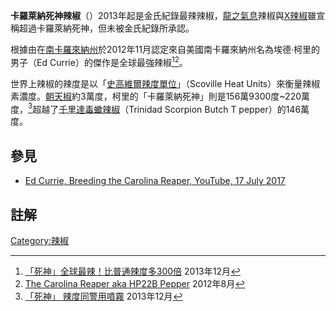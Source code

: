 {{Infobox cultivar
| name = 卡羅萊納死神
| image = Carolina Reaper pepper pods.jpg
| genus = 
| species = 
| cultivar = 
| module = 
{{Infobox pepper
| embed = yes
| heat = hottest
| scoville = 1,569,300至2,200,000史高維爾辣度單位
}}
}}

'''卡羅萊納死神辣椒'''（{{lang-en|Carolina Reaper}}）2013年起是金氏紀錄最辣辣椒，[[龍之氣息|龍之氣息]]辣椒與[[X辣椒|X辣椒]]雖宣稱超過卡羅萊納死神，但未被金氏紀錄所承認。

根據由{{link-en|溫斯洛普大學|Winthrop University}}在[[南卡羅來納州|南卡羅來納州]]於2012年11月認定來自美國南卡羅來納州名為埃德·柯里的男子（Ed Currie）的傑作是全球最強辣椒<ref>[http://iservice.libertytimes.com.tw/liveNews/news.php?type=%E5%9C%8B%E9%9A%9B&no=925532/ 「死神」全球最辣！比普通辣度多300倍] {{Wayback|url=http://iservice.libertytimes.com.tw/liveNews/news.php?type=%E5%9C%8B%E9%9A%9B&no=925532%2F |date=20140116111823 }}2013年12月</ref><ref>[http://thepepperseed.com/peppers/the-carolina-reaper-aka-hp22b-pepper// The Carolina Reaper aka HP22B Pepper] {{Wayback|url=http://thepepperseed.com/peppers/the-carolina-reaper-aka-hp22b-pepper// |date=20210220033339 }}2012年8月</ref>。

世界上辣椒的辣度是以「[[史高維爾辣度單位|史高維爾辣度單位]]」（Scoville Heat Units）來衡量辣椒素濃度。[[朝天椒|朝天椒]]約3萬度，柯里的「卡羅萊納死神」則是156萬9300度~220萬度，<ref>[http://www.epochtimes.com/b5/13/12/27/n4044101.htm%E5%9C%B0%E8%A1%A8%E6%9C%80%E8%BE%A3-%E6%AD%BB%E7%A5%9E%E8%BE%A3%E6%A4%92%E7%BE%8E%E5%9C%8B%E7%8F%BE%E8%BA%AB.html/ 「死神」 辣度同警用噴霧] {{Wayback|url=http://www.epochtimes.com/b5/13/12/27/n4044101.htm%E5%9C%B0%E8%A1%A8%E6%9C%80%E8%BE%A3-%E6%AD%BB%E7%A5%9E%E8%BE%A3%E6%A4%92%E7%BE%8E%E5%9C%8B%E7%8F%BE%E8%BA%AB.html/ |date=20160304120509 }}2013年12月</ref>超越了[[特立尼達蠍子壯漢T辣椒|千里達毒蠍辣椒]]（Trinidad Scorpion Butch T pepper）的146萬度。

== 參見 ==
*[https://www.youtube.com/watch?v=hrF3jVppfr4 Ed Currie, Breeding the Carolina Reaper, YouTube, 17 July 2017] {{Wayback|url=https://www.youtube.com/watch?v=hrF3jVppfr4 |date=20210218121016 }}
{{Commons category|Capsicum chinense 'Carolina Reaper'}}

== 註解 ==
{{reflist}}

{{Plant-stub}}
{{辣椒品種}}

[[Category:辣椒|Category:辣椒]]